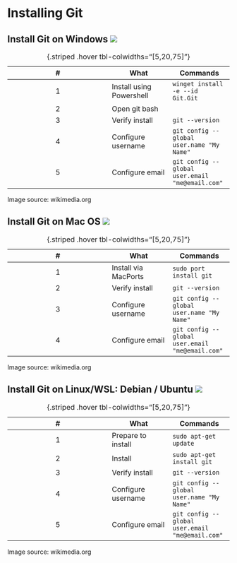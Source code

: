 # Installing Git

## Install Git on Windows ![](https://upload.wikimedia.org/wikipedia/commons/thumb/5/5f/Windows_logo_-_2012.svg/1024px-Windows_logo_-_2012.svg.png){.inline}

| \# | What | Commands |
| :---: | --- | --- |
| 1 | Install using Powershell | ```winget install -e --id Git.Git``` |
| 2 | Open git bash | |
| 3 | Verify install | ```git --version``` |
| 4 | Configure username | ```git config --global user.name "My Name"``` |
| 5 | Configure email | ```git config --global user.email "me@email.com"``` |

: {.striped .hover tbl-colwidths="[5,20,75]"}

:::{.footer}
Image source: wikimedia.org
:::

## Install Git on Mac OS ![](https://upload.wikimedia.org/wikipedia/commons/thumb/3/31/Apple_logo_white.svg/1724px-Apple_logo_white.svg.png){.inline}

| \# | What | Commands |
| :---: | --- | --- |
| 1 | Install via MacPorts | ```sudo port install git``` |
| 2 | Verify install | ```git --version``` |
| 3 | Configure username | ```git config --global user.name "My Name"``` |
| 4 | Configure email | ```git config --global user.email "me@email.com"``` |

: {.striped .hover tbl-colwidths="[5,20,75]"}

:::{.footer}
Image source: wikimedia.org
:::

## Install Git on Linux/WSL: Debian / Ubuntu ![](https://upload.wikimedia.org/wikipedia/commons/thumb/3/35/Tux.svg/1727px-Tux.svg.png){.inline}

| \# | What | Commands |
| :---: | --- | --- |
| 1 | Prepare to install | ```sudo apt-get update``` |
| 2 | Install | ```sudo apt-get install git``` |
| 3 | Verify install | ```git --version``` |
| 4 | Configure username | ```git config --global user.name "My Name"``` |
| 5 | Configure email | ```git config --global user.email "me@email.com"``` |

: {.striped .hover tbl-colwidths="[5,20,75]"}

:::{.footer}
Image source: wikimedia.org
:::

